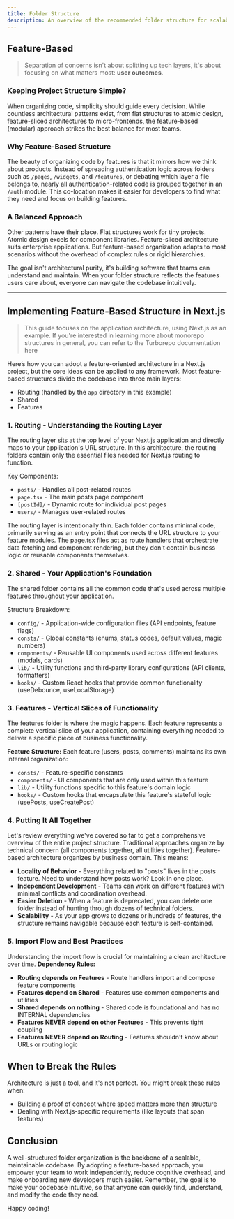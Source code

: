 ```yaml
---
title: Folder Structure
description: An overview of the recommended folder structure for scalable React applications.
---
```


## Feature-Based
> Separation of concerns isn't about splitting up tech layers, it's about focusing on what matters most: **user outcomes**.

### Keeping Project Structure Simple?

When organizing code, simplicity should guide every decision.
While countless architectural patterns exist, from flat structures to atomic design,
feature-sliced architectures to micro-frontends, the feature-based (modular) approach strikes the best balance for most teams.

### Why Feature-Based Structure

The beauty of organizing code by features is that it mirrors how we think about products.
Instead of spreading authentication logic across folders such as `/pages`, `/widgets`, and `/features`, or debating which layer a file belongs to, nearly all authentication-related code is grouped together in an `/auth` module.
This co-location makes it easier for developers to find what they need and focus on building features.

### A Balanced Approach

Other patterns have their place. Flat structures work for tiny projects. Atomic design excels for component libraries.
Feature-sliced architecture suits enterprise applications. But feature-based organization adapts to most
scenarios without the overhead of complex rules or rigid hierarchies.

The goal isn't architectural purity, it's building software that teams can understand and maintain.
When your folder structure reflects the features users care about, everyone can navigate the codebase intuitively.

---

## Implementing Feature-Based Structure in Next.js
> This guide focuses on the application architecture, using Next.js as an example.
If you're interested in learning more about monorepo structures in general,
you can refer to the Turborepo documentation <Link href="https://turborepo.com/docs/crafting-your-repository/structuring-a-repository" target="_blank">here</Link>

Here’s how you can adopt a feature-oriented architecture in a Next.js project, but the core ideas can be applied to any framework. 
Most feature-based structures divide the codebase into three main layers:
- Routing (handled by the `app` directory in this example)
- Shared
- Features

<MdxImage src="/images/folder-overview.avif" alt="Folder structure overview" />

### 1. Routing - Understanding the Routing Layer
The routing layer sits at the top level of your Next.js application and directly maps to your application's URL structure. 
In this architecture, the routing folders contain only the essential files needed for Next.js routing to function.

<MdxImage src="/images/folder-routing.avif" alt="Folder structure routing" />

Key Components:
- `posts/` - Handles all post-related routes
- `page.tsx` - The main posts page component
- `[postId]/` - Dynamic route for individual post pages
- `users/` - Manages user-related routes

The routing layer is intentionally thin. Each folder contains minimal code, primarily serving as an entry point that connects the URL 
structure to your feature modules. The page.tsx files act as route handlers that orchestrate data fetching and component rendering, 
but they don't contain business logic or reusable components themselves.

### 2. Shared - Your Application's Foundation
The shared folder contains all the common code that's used across multiple features throughout your application.
<MdxImage src="/images/folder-shared.avif" alt="Folder structure shared" />

Structure Breakdown:

- `config/` - Application-wide configuration files (API endpoints, feature flags)
- `consts/` - Global constants (enums, status codes, default values, magic numbers)
- `components/` - Reusable UI components used across different features (modals, cards)
- `lib/` - Utility functions and third-party library configurations (API clients, formatters)
- `hooks/` - Custom React hooks that provide common functionality (useDebounce, useLocalStorage)

### 3. Features - Vertical Slices of Functionality
The features folder is where the magic happens. Each feature represents a complete vertical slice of your application, 
containing everything needed to deliver a specific piece of business functionality.

<MdxImage src="/images/folder-features.avif" alt="Folder structure features" />

**Feature Structure:**
Each feature (users, posts, comments) maintains its own internal organization:
- `consts/` - Feature-specific constants
- `components/` - UI components that are only used within this feature
- `lib/` - Utility functions specific to this feature's domain logic
- `hooks/` - Custom hooks that encapsulate this feature's stateful logic (usePosts, useCreatePost)

### 4. Putting It All Together
Let's review everything we've covered so far to get a comprehensive overview of the entire project structure.
<MdxImage src="/images/folder-feature-based.avif" alt="Folder structure feature-based" />
Traditional approaches organize by technical concern (all components together, all utilities together). Feature-based architecture organizes by business domain. This means:
- **Locality of Behavior** - Everything related to "posts" lives in the posts feature. Need to understand how posts work? Look in one place.
- **Independent Development** - Teams can work on different features with minimal conflicts and coordination overhead.
- **Easier Deletion** - When a feature is deprecated, you can delete one folder instead of hunting through dozens of technical folders.
- **Scalability** - As your app grows to dozens or hundreds of features, the structure remains navigable because each feature is self-contained.

### 5. Import Flow and Best Practices
Understanding the import flow is crucial for maintaining a clean architecture over time.
<MdxImage src="/images/folder-import-flow.avif" alt="Folder import flow" />
**Dependency Rules:**
- **Routing depends on Features** - Route handlers import and compose feature components
- **Features depend on Shared** - Features use common components and utilities
- **Shared depends on nothing** - Shared code is foundational and has no INTERNAL dependencies
- **Features NEVER depend on other Features** - This prevents tight coupling
- **Features NEVER depend on Routing** - Features shouldn't know about URLs or routing logic

## When to Break the Rules
Architecture is just a tool, and it's not perfect. You might break these rules when:
- Building a proof of concept where speed matters more than structure
- Dealing with Next.js-specific requirements (like layouts that span features)

## Conclusion
A well-structured folder organization is the backbone of a scalable, maintainable codebase. By adopting a feature-based approach, you empower your team to work independently, reduce cognitive overhead, and make onboarding new developers much easier. Remember, the goal is to make your codebase intuitive, so that anyone can quickly find, understand, and modify the code they need.

Happy coding!

